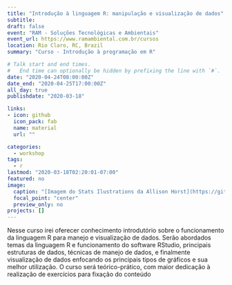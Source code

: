 ```yaml
---
title: "Introdução à linguagem R: manipulação e visualização de dados"
subtitle: 
draft: false
event: "RAM - Soluções Tecnológicas e Ambientais"
event_url: https://www.ramambiental.com.br/cursos
location: Rio Claro, RC, Brazil
summary: "Curso - Introdução à programação em R"

# Talk start and end times.
#   End time can optionally be hidden by prefixing the line with `#`.
date: "2020-04-24T08:00:00Z"
date_end: "2020-04-25T17:00:00Z"
all_day: true
publishdate: "2020-03-18"

links:
- icon: github
  icon_pack: fab
  name: material
  url: ""

categories:
  - workshop
tags:
  - r
lastmod: "2020-03-18T02:20:01-07:00"
featured: no
image:
  caption: "[Imagem do Stats Ilustrations da Allison Horst](https://github.com/allisonhorst/stats-illustrations)"
  focal_point: "center"
  preview_only: no
projects: []
---
```


Nesse curso irei oferecer conhecimento introdutório sobre o funcionamento da linguagem R para manejo e visualização de dados. Serão abordados temas da linguagem R e funcionamento do software RStudio, principais estruturas de dados, técnicas de manejo de dados, e finalmente visualização de dados enfocando os principais tipos de gráficos e sua melhor utilização. O curso será teórico-prático, com maior dedicação à realização de exercícios para fixação do conteúdo